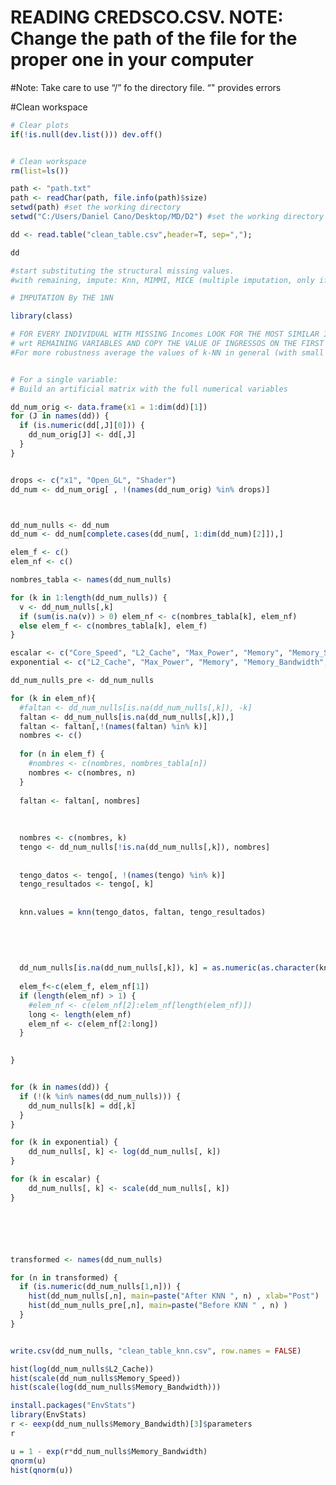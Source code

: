 #  READING CREDSCO.CSV. NOTE: Change the path of the file for the proper one in your computer

#Note: Take care to use "/" fo the directory file. "\" provides errors


#Clean workspace

```{r}
# Clear plots
if(!is.null(dev.list())) dev.off()


# Clean workspace
rm(list=ls())
```

```{r}
path <- "path.txt"
path <- readChar(path, file.info(path)$size)
setwd(path) #set the working directory
setwd("C:/Users/Daniel Cano/Desktop/MD/D2") #set the working directory

dd <- read.table("clean_table.csv",header=T, sep=",");

dd
```


```{r}
#start substituting the structural missing values.
#with remaining, impute: Knn, MIMMI, MICE (multiple imputation, only if you know well)

# IMPUTATION By THE 1NN

library(class)

# FOR EVERY INDIVIDUAL WITH MISSING Incomes LOOK FOR THE MOST SIMILAR INDIVIDUAL 
# wrt REMAINING VARIABLES AND COPY THE VALUE OF INGRESSOS ON THE FIRST 
#For more robustness average the values of k-NN in general (with small k)


# For a single variable:
# Build an artificial matrix with the full numerical variables

dd_num_orig <- data.frame(x1 = 1:dim(dd)[1])
for (J in names(dd)) {
  if (is.numeric(dd[,J][0])) {
    dd_num_orig[J] <- dd[,J]
  }
}


drops <- c("x1", "Open_GL", "Shader")
dd_num <- dd_num_orig[ , !(names(dd_num_orig) %in% drops)]



dd_num_nulls <- dd_num
dd_num <- dd_num[complete.cases(dd_num[, 1:dim(dd_num)[2]]),]

```


```{r}
elem_f <- c()
elem_nf <- c()

nombres_tabla <- names(dd_num_nulls)

for (k in 1:length(dd_num_nulls)) {
  v <- dd_num_nulls[,k]
  if (sum(is.na(v)) > 0) elem_nf <- c(nombres_tabla[k], elem_nf)
  else elem_f <- c(nombres_tabla[k], elem_f)
}

escalar <- c("Core_Speed", "L2_Cache", "Max_Power", "Memory", "Memory_Speed", "TMUs", "Texture_Rate", "Memory_Bandwidth")
exponential <- c("L2_Cache", "Max_Power", "Memory", "Memory_Bandwidth", "TMUs", "Texture_Rate")

dd_num_nulls_pre <- dd_num_nulls

for (k in elem_nf){
  #faltan <- dd_num_nulls[is.na(dd_num_nulls[,k]), -k]
  faltan <- dd_num_nulls[is.na(dd_num_nulls[,k]),]
  faltan <- faltan[,!(names(faltan) %in% k)]
  nombres <- c()
  
  for (n in elem_f) {
    #nombres <- c(nombres, nombres_tabla[n])
    nombres <- c(nombres, n)
  }
  
  faltan <- faltan[, nombres]
  
  
  
  nombres <- c(nombres, k)
  tengo <- dd_num_nulls[!is.na(dd_num_nulls[,k]), nombres]
  
  
  tengo_datos <- tengo[, !(names(tengo) %in% k)]
  tengo_resultados <- tengo[, k]
  
  
  knn.values = knn(tengo_datos, faltan, tengo_resultados)
  
  
  
  
  
  dd_num_nulls[is.na(dd_num_nulls[,k]), k] = as.numeric(as.character(knn.values))
  
  elem_f<-c(elem_f, elem_nf[1])
  if (length(elem_nf) > 1) {
    #elem_nf <- c(elem_nf[2]:elem_nf[length(elem_nf)])
    long <- length(elem_nf)
    elem_nf <- c(elem_nf[2:long])
  }
  

}


for (k in names(dd)) {
  if (!(k %in% names(dd_num_nulls))) {
    dd_num_nulls[k] = dd[,k]
  }
}

for (k in exponential) {
    dd_num_nulls[, k] <- log(dd_num_nulls[, k])
}

for (k in escalar) {
    dd_num_nulls[, k] <- scale(dd_num_nulls[, k])
}






transformed <- names(dd_num_nulls)

for (n in transformed) {
  if (is.numeric(dd_num_nulls[1,n])) {
    hist(dd_num_nulls[,n], main=paste("After KNN ", n) , xlab="Post")
    hist(dd_num_nulls_pre[,n], main=paste("Before KNN " , n) )
  }
}


write.csv(dd_num_nulls, "clean_table_knn.csv", row.names = FALSE)


```

```{r}
hist(log(dd_num_nulls$L2_Cache))
hist(scale(dd_num_nulls$Memory_Speed))
hist(scale(log(dd_num_nulls$Memory_Bandwidth)))
```
```{r}
install.packages("EnvStats")
library(EnvStats)
r <- eexp(dd_num_nulls$Memory_Bandwidth)[3]$parameters
r
```


```{r}

u = 1 - exp(r*dd_num_nulls$Memory_Bandwidth)
qnorm(u)
hist(qnorm(u))
```



